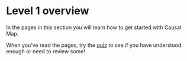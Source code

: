 #  Level 1 overview{#xlevel1}

In the pages in this section you will learn how to get started with Causal Map. 

When you've read the pages, try the [quiz](https://causalmap.shinyapps.io/quizzes/#section-xlevel1) to see if you have understood enough or need to review some! 

